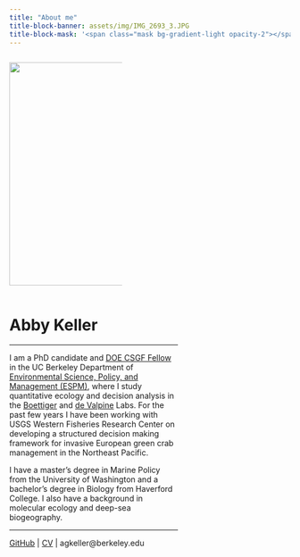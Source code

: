 ---
title: "About me"
title-block-banner: assets/img/IMG_2693_3.JPG
title-block-mask: '<span class="mask bg-gradient-light opacity-2"></span>'
---

::: {layout-ncol="2"}
::: {.column width="40%"}
![](assets/img/IMG_5516_2.JPG){height="400"}
:::

::: {.column width="60%"}
# Abby Keller

------------------------------------------------------------------------

I am a PhD candidate and [DOE CSGF Fellow](https://www.krellinst.org/csgf/) in the UC Berkeley Department of [Environmental Science, Policy, and Management (ESPM)](https://ourenvironment.berkeley.edu/), where I study quantitative ecology and decision analysis in the [Boettiger](https://www.carlboettiger.info/) and [de Valpine](https://nature.berkeley.edu/~pdevalpine/) Labs. For the past few years I have been working with USGS Western Fisheries Research Center on developing a structured decision making framework for invasive European green crab management in the Northeast Pacific.

I have a master's degree in Marine Policy from the University of Washington and a bachelor's degree in Biology from Haverford College. I also have a background in molecular ecology and deep-sea biogeography.

------------------------------------------------------------------------

[GitHub](https://github.com/abigailkeller) \| [CV](assets/img/Keller_CV.pdf) \| agkeller@berkeley.edu
:::
:::
